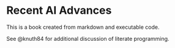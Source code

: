 # Recent AI Advances

This is a book created from markdown and executable code.

See @knuth84 for additional discussion of literate programming.
